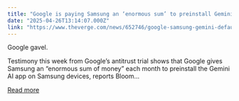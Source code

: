 ```yaml
---
title: "Google is paying Samsung an ‘enormous sum’ to preinstall Gemini"
date: "2025-04-26T13:14:07.000Z"
link: "https://www.theverge.com/news/652746/google-samsung-gemini-default-placement-antitrust-trial"
---
```


Google gavel.

Testimony this week from Google’s antitrust trial shows that Google gives Samsung an “enormous sum of money” each month to preinstall the Gemini AI app on Samsung devices, reports Bloom...

[Read more](https://www.theverge.com/news/652746/google-samsung-gemini-default-placement-antitrust-trial)
